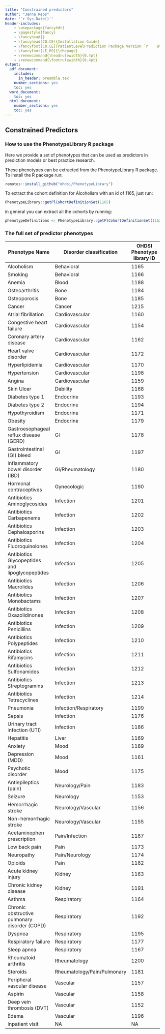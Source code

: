 ```yaml
---
title: "Constrained predictors"
author: "Jenna Reps"
date: '`r Sys.Date()`'
header-includes:
    - \usepackage{fancyhdr}
    - \pagestyle{fancy}
    - \fancyhead{}
    - \fancyhead[CO,CE]{Installation Guide}
    - \fancyfoot[CO,CE]{PatientLevelPrediction Package Version `r    utils::packageVersion("PatientLevelPrediction")`}
    - \fancyfoot[LE,RO]{\thepage}
    - \renewcommand{\headrulewidth}{0.4pt}
    - \renewcommand{\footrulewidth}{0.4pt}
output:
  pdf_document:
    includes:
      in_header: preamble.tex
    number_sections: yes
    toc: yes
  word_document:
    toc: yes
  html_document:
    number_sections: yes
    toc: yes
---
```


```{=html}
<!--
%\VignetteEngine{knitr::knitr}
%\VignetteIndexEntry{Constrainted Predictors}
-->
```
## Constrained Predictors

### How to use the PhenotypeLibrary R package

Here we provide a set of phenotypes that can be used as predictors in prediction models or best practice research.

These phenotypes can be extracted from the PhenotypeLibrary R package. To install the R package run:

```r
remotes::install_github("ohdsi/PhenotypeLibrary")
```

To extract the cohort definition for Alcoholism with an id of 1165, just run:

```r
PhenotypeLibrary::getPlCohortDefinitionSet(1165)
```

in general you can extract all the cohorts by running:

```r
phenotypeDefinitions <- PhenotypeLibrary::getPlCohortDefinitionSet(1152:1215)
```

### The full set of predictor phenotypes

| Phenotype Name                                  | Disorder classification     | OHDSI Phenotype library ID |
|--------------------------------|--------------------|-------------------|
| Alcoholism                                      | Behavioral                  | 1165                       |
| Smoking                                         | Behavioral                  | 1166                       |
| Anemia                                          | Blood                       | 1188                       |
| Osteoarthritis                                  | Bone                        | 1184                       |
| Osteoporosis                                    | Bone                        | 1185                       |
| Cancer                                          | Cancer                      | 1215                       |
| Atrial fibrillation                             | Cardiovascular              | 1160                       |
| Congestive heart failure                        | Cardiovascular              | 1154                       |
| Coronary artery disease                         | Cardiovascular              | 1162                       |
| Heart valve disorder                            | Cardiovascular              | 1172                       |
| Hyperlipidemia                                  | Cardiovascular              | 1170                       |
| Hypertension                                    | Cardiovascular              | 1198                       |
| Angina                                          | Cardiovascular              | 1159                       |
| Skin Ulcer                                      | Debility                    | 1168                       |
| Diabetes type 1                                 | Endocrine                   | 1193                       |
| Diabetes type 2                                 | Endocrine                   | 1194                       |
| Hypothyroidism                                  | Endocrine                   | 1171                       |
| Obesity                                         | Endocrine                   | 1179                       |
| Gastroesophageal reflux disease (GERD)          | GI                          | 1178                       |
| Gastrointestinal (GI) bleed                     | GI                          | 1197                       |
| Inflammatory bowel disorder (IBD)               | GI/Rheumatology             | 1180                       |
| Hormonal contraceptives                         | Gynecologic                 | 1190                       |
| Antibiotics Aminoglycosides                     | Infection                   | 1201                       |
| Antibiotics Carbapenems                         | Infection                   | 1202                       |
| Antibiotics Cephalosporins                      | Infection                   | 1203                       |
| Antibiotics Fluoroquinolones                    | Infection                   | 1204                       |
| Antibiotics Glycopeptides and lipoglycopeptides | Infection                   | 1205                       |
| Antibiotics Macrolides                          | Infection                   | 1206                       |
| Antibiotics Monobactams                         | Infection                   | 1207                       |
| Antibiotics Oxazolidinones                      | Infection                   | 1208                       |
| Antibiotics Penicillins                         | Infection                   | 1209                       |
| Antibiotics Polypeptides                        | Infection                   | 1210                       |
| Antibiotics Rifamycins                          | Infection                   | 1211                       |
| Antibiotics Sulfonamides                        | Infection                   | 1212                       |
| Antibiotics Streptogramins                      | Infection                   | 1213                       |
| Antibiotics Tetracyclines                       | Infection                   | 1214                       |
| Pneumonia                                       | Infection/Respiratory       | 1199                       |
| Sepsis                                          | Infection                   | 1176                       |
| Urinary tract infection (UTI)                   | Infection                   | 1186                       |
| Hepatitis                                       | Liver                       | 1169                       |
| Anxiety                                         | Mood                        | 1189                       |
| Depression (MDD)                                | Mood                        | 1161                       |
| Psychotic disorder                              | Mood                        | 1175                       |
| Antiepileptics (pain)                           | Neurology/Pain              | 1183                       |
| Seizure                                         | Neurology                   | 1153                       |
| Hemorrhagic stroke                              | Neurology/Vascular          | 1156                       |
| Non-hemorrhagic stroke                          | Neurology/Vascular          | 1155                       |
| Acetaminophen prescription                      | Pain/Infection              | 1187                       |
| Low back pain                                   | Pain                        | 1173                       |
| Neuropathy                                      | Pain/Neurology              | 1174                       |
| Opioids                                         | Pain                        | 1182                       |
| Acute kidney injury                             | Kidney                      | 1163                       |
| Chronic kidney disease                          | Kidney                      | 1191                       |
| Asthma                                          | Respiratory                 | 1164                       |
| Chronic obstructive pulmonary disorder (COPD)   | Respiratory                 | 1192                       |
| Dyspnea                                         | Respiratory                 | 1195                       |
| Respiratory failure                             | Respiratory                 | 1177                       |
| Sleep apnea                                     | Respiratory                 | 1167                       |
| Rheumatoid arthritis                            | Rheumatology                | 1200                       |
| Steroids                                        | Rheumatology/Pain/Pulmonary | 1181                       |
| Peripheral vascular disease                     | Vascular                    | 1157                       |
| Aspirin                                         | Vascular                    | 1158                       |
| Deep vein thrombosis (DVT)                      | Vascular                    | 1152                       |
| Edema                                           | Vascular                    | 1196                       |
| Inpatient visit                                 | NA                          | NA                         |
